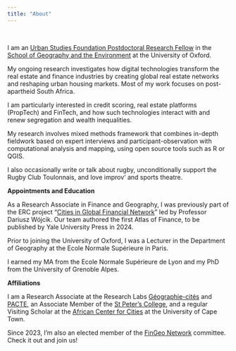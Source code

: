 ---
title: "About"
---

<br>

I am an [Urban Studies Foundation Postdoctoral Research Fellow](https://www.urbanstudiesfoundation.org/) in the [School of Geography and the Environment](https://www.geog.ox.ac.uk/staff/jmigozzi.html) at the University of Oxford.

My ongoing research investigates how digital technologies transform the real estate and finance industries by creating global real estate networks and reshaping urban housing markets. Most of my work focuses on post-apartheid South Africa.

I am particularly interested in credit scoring, real estate platforms (PropTech) and FinTech, and how such technologies interact with and renew segregation and wealth inequalities.

My research involves mixed methods framework that combines in-depth fieldwork based on expert interviews and participant-observation with computational analysis and mapping, using open source tools such as R or QGIS.

I also occasionally write or talk about rugby, unconditionally support the Rugby Club Toulonnais, and love improv' and sports theatre.


**Appointments and Education**

As a Research Associate in Finance and Geography, I was previously part of the ERC project "[Cities in Global Financial Network](https://www.citynet21.org/)" led by Professor Dariusz Wójcik. Our team authored the first Atlas of Finance, to be published by Yale University Press in 2024.

Prior to joining the University of Oxford, I was a Lecturer in the Department of Geography at the Ecole Normale Supérieure in Paris.

I earned my MA from the Ecole Normale Supérieure de Lyon and my PhD from the University of Grenoble Alpes.

**Affiliations**

I am a Research Associate at the Research Labs [Géographie-cités](https://geographie-cites.cnrs.fr/en/geographie-cites/) and [PACTE](https://www.pacte-grenoble.fr/en), an Associate Member of the [St Peter's College](https://www.spc.ox.ac.uk/), and a regular Visiting Scholar at the [African Center for Cities](https://www.africancentreforcities.net/) at the University of Cape Town.

Since 2023, I'm also an elected member of the [FinGeo Network](https://www.fingeo.net/) committee. Check it out and join us!

